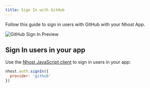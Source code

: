 ```yaml
---
title: Sign In with GitHub
---
```


Follow this guide to sign in users with GitHub with your Nhost App.

![GitHub Sign In Preview](/images/platform/social-providers/github-preview.png)

## Sign In users in your app

Use the [Nhost JavaScript client](/reference/sdk) to sign in users in your app:

```js
nhost.auth.signIn({
  provider: 'github'
})
```
